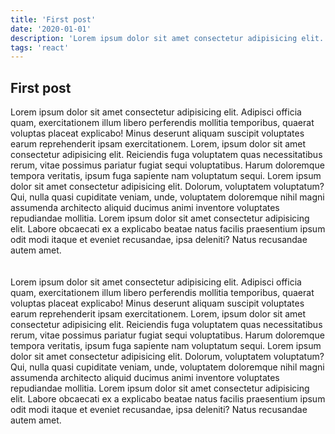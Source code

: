 ```yaml
---
title: 'First post'
date: '2020-01-01'
description: 'Lorem ipsum dolor sit amet consectetur adipisicing elit. Adipisci officia quam, exercitationem illum libero perferendis mollitia temporibus, quaerat voluptas placeat explicabo! Minus deserunt aliquam suscipit voluptates earum reprehenderit ipsam exercitationem. Lorem, ipsum dolor sit amet consectetur adipisicing elit. Reiciendis.'
tags: 'react'
---
```


<H2> First post </H2>

<P> Lorem ipsum dolor sit amet consectetur adipisicing elit. Adipisci officia quam, exercitationem illum libero perferendis mollitia temporibus, quaerat voluptas placeat explicabo! Minus deserunt aliquam suscipit voluptates earum reprehenderit ipsam exercitationem. Lorem, ipsum dolor sit amet consectetur adipisicing elit. Reiciendis fuga voluptatem quas necessitatibus rerum, vitae possimus pariatur fugiat sequi voluptatibus. Harum doloremque tempora veritatis, ipsum fuga sapiente nam voluptatum sequi. Lorem ipsum dolor sit amet consectetur adipisicing elit. Dolorum, voluptatem voluptatum? Qui, nulla quasi cupiditate veniam, unde, voluptatem doloremque nihil magni assumenda architecto aliquid ducimus animi inventore voluptates repudiandae mollitia. Lorem ipsum dolor sit amet consectetur adipisicing elit. Labore obcaecati ex a explicabo beatae natus facilis praesentium ipsum odit modi itaque et eveniet recusandae, ipsa deleniti? Natus recusandae autem amet.
 <br /> <br /> <br />
Lorem ipsum dolor sit amet consectetur adipisicing elit. Adipisci officia quam, exercitationem illum libero perferendis mollitia temporibus, quaerat voluptas placeat explicabo! Minus deserunt aliquam suscipit voluptates earum reprehenderit ipsam exercitationem. Lorem, ipsum dolor sit amet consectetur adipisicing elit. Reiciendis fuga voluptatem quas necessitatibus rerum, vitae possimus pariatur fugiat sequi voluptatibus. Harum doloremque tempora veritatis, ipsum fuga sapiente nam voluptatum sequi. Lorem ipsum dolor sit amet consectetur adipisicing elit. Dolorum, voluptatem voluptatum? Qui, nulla quasi cupiditate veniam, unde, voluptatem doloremque nihil magni assumenda architecto aliquid ducimus animi inventore voluptates repudiandae mollitia. Lorem ipsum dolor sit amet consectetur adipisicing elit. Labore obcaecati ex a explicabo beatae natus facilis praesentium ipsum odit modi itaque et eveniet recusandae, ipsa deleniti? Natus recusandae autem amet.
<br />
 </P>


